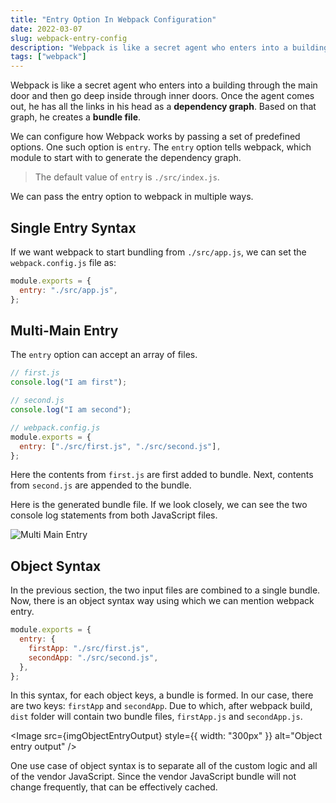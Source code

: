 ```yaml
---
title: "Entry Option In Webpack Configuration"
date: 2022-03-07
slug: webpack-entry-config
description: "Webpack is like a secret agent who enters into a building through the main door and then go deep inside through inner doors. Once the agent comes out, he has all the links in his head as a dependency graph. Based on that graph, he creates a bundle file."
tags: ["webpack"]
---
```



Webpack is like a secret agent who enters into a building through the main door and then go deep inside through inner doors. Once the agent comes out, he has all the links in his head as a **dependency graph**. Based on that graph, he creates a **bundle file**.

We can configure how Webpack works by passing a set of predefined options. One such option is `entry`. The `entry` option tells webpack, which module to start with to generate the dependency graph.

> The default value of `entry` is `./src/index.js`.

We can pass the entry option to webpack in multiple ways.

## Single Entry Syntax

If we want webpack to start bundling from `./src/app.js`, we can set the `webpack.config.js` file as:

```javascript
module.exports = {
  entry: "./src/app.js",
};
```

## Multi-Main Entry

The `entry` option can accept an array of files.

```javascript
// first.js
console.log("I am first");

// second.js
console.log("I am second");

// webpack.config.js
module.exports = {
  entry: ["./src/first.js", "./src/second.js"],
};
```

Here the contents from `first.js` are first added to bundle. Next, contents from `second.js` are appended to the bundle.

Here is the generated bundle file. If we look closely, we can see the two console log statements from both JavaScript files.

<Image src={imgMultiMain} alt="Multi Main Entry" />

## Object Syntax

In the previous section, the two input files are combined to a single bundle. Now, there is an object syntax way using which we can mention webpack entry.

```javascript
module.exports = {
  entry: {
    firstApp: "./src/first.js",
    secondApp: "./src/second.js",
  },
};
```

In this syntax, for each object keys, a bundle is formed. In our case, there are two keys: `firstApp` and `secondApp`. Due to which, after webpack build, `dist` folder will contain two bundle files, `firstApp.js` and `secondApp.js`.

<Image
  src={imgObjectEntryOutput}
  style={{ width: "300px" }}
  alt="Object entry output"
/>

One use case of object syntax is to separate all of the custom logic and all of the vendor JavaScript. Since the vendor JavaScript bundle will not change frequently, that can be effectively cached.
